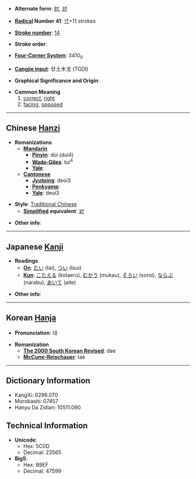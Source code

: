 * '''Alternate form''': [[対]], [[对]]

* '''[[Wiktionary:Chinese radical index| Radical]] Number 41''': [[Wiktionary:Chinese radical index 寸|寸]]+11 strokes

* '''[[Wiktionary:Chinese total strokes index|Stroke number]]''': [[Wiktionary:Chinese total strokes index 14|14]]

* '''Stroke order''': 

* '''[[Wiktionary:Chinese four corner index|Four-Corner System]]''': 3410<sub>0</sub>

* '''[[Wiktionary:Chinese Cangjie index|Cangjie input]]''': 廿土木戈 (TGDI)

* '''Graphical Significance and Origin''': 

* '''Common Meaning'''
*#[[correct]], [[right]]
*# [[facing]], [[opposed]]

----

== Chinese [[Hanzi]] ==

* '''Romanizations'''
** '''[[Mandarin]]'''
*** '''[[Pinyin]]''': dùi (dui4)
*** '''[[Wade-Giles]]''': tui<sup>4</sup>
*** '''[[Yale]]''': 
** '''[[Cantonese]]'''
*** '''[[Jyutping]]''': deoi3
*** '''[[Penkyamp]]''': 
*** '''[[Yale]]''': deui3

* '''Style''': [[Traditional Chinese]] 
** '''[[Simplified Chinese|Simplified]] equivalent''': [[对]]

* '''Other info''': 

----

== Japanese [[Kanji]] ==

* '''Readings'''
** '''[[On]]''': [[たい]] (tai), [[つい]] (tsui)
** '''[[Kun]]''': [[こたえる]] (kotaeru), [[むかう]] (mukau), [[そろい]] (soroi), [[ならぶ]] (narabu), [[あいて]] (aite)

* '''Other info''':  

----

== Korean [[Hanja]] ==

* '''Pronunciation''': 대

* '''Romanization'''
** '''[[The 2000 South Korean Revised Romanization|The 2000 South Korean Revised]]''': dae
** '''[[McCune-Reischauer]]''': tae

----

== Dictionary Information ==

* KangXi: 0296.070
* Morobashi: 07457
* Hanyu Da Zidian: 10511.090

== Technical Information ==

* '''Unicode''':
** Hex: 5C0D
** Decimal: 23565
* '''Big5''':
** Hex: B9EF
** Decimal: 47599